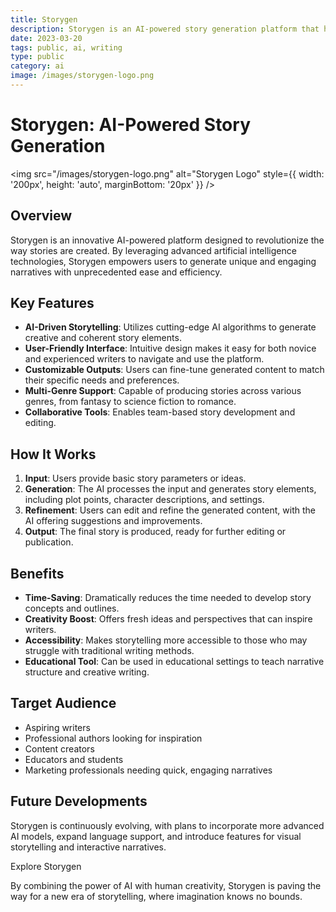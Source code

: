 ```yaml
---
title: Storygen
description: Storygen is an AI-powered story generation platform that helps users create unique and engaging stories with ease.
date: 2023-03-20
tags: public, ai, writing
type: public
category: ai
image: /images/storygen-logo.png
---
```



# Storygen: AI-Powered Story Generation

<img src="/images/storygen-logo.png" alt="Storygen Logo" style={{ width: '200px', height: 'auto', marginBottom: '20px' }} />

## Overview

Storygen is an innovative AI-powered platform designed to revolutionize the way stories are created. By leveraging advanced artificial intelligence technologies, Storygen empowers users to generate unique and engaging narratives with unprecedented ease and efficiency.

## Key Features

- **AI-Driven Storytelling**: Utilizes cutting-edge AI algorithms to generate creative and coherent story elements.
- **User-Friendly Interface**: Intuitive design makes it easy for both novice and experienced writers to navigate and use the platform.
- **Customizable Outputs**: Users can fine-tune generated content to match their specific needs and preferences.
- **Multi-Genre Support**: Capable of producing stories across various genres, from fantasy to science fiction to romance.
- **Collaborative Tools**: Enables team-based story development and editing.

## How It Works

1. **Input**: Users provide basic story parameters or ideas.
2. **Generation**: The AI processes the input and generates story elements, including plot points, character descriptions, and settings.
3. **Refinement**: Users can edit and refine the generated content, with the AI offering suggestions and improvements.
4. **Output**: The final story is produced, ready for further editing or publication.

## Benefits

- **Time-Saving**: Dramatically reduces the time needed to develop story concepts and outlines.
- **Creativity Boost**: Offers fresh ideas and perspectives that can inspire writers.
- **Accessibility**: Makes storytelling more accessible to those who may struggle with traditional writing methods.
- **Educational Tool**: Can be used in educational settings to teach narrative structure and creative writing.

## Target Audience

- Aspiring writers
- Professional authors looking for inspiration
- Content creators
- Educators and students
- Marketing professionals needing quick, engaging narratives

## Future Developments

Storygen is continuously evolving, with plans to incorporate more advanced AI models, expand language support, and introduce features for visual storytelling and interactive narratives.

<OutgoingLink href="https://www.storygen.no/en">
  Explore Storygen
</OutgoingLink>

By combining the power of AI with human creativity, Storygen is paving the way for a new era of storytelling, where imagination knows no bounds.